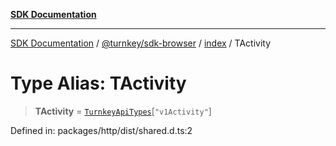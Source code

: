 [**SDK Documentation**](../../../../README.mdx)

***

[SDK Documentation](../../../../packages.mdx) / [@turnkey/sdk-browser](../../README.mdx) / [index](../README.mdx) / TActivity

# Type Alias: TActivity

> **TActivity** = [`TurnkeyApiTypes`](TurnkeyApiTypes.mdx)\[`"v1Activity"`\]

Defined in: packages/http/dist/shared.d.ts:2
